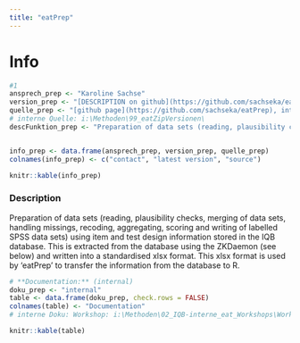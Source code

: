 ```yaml
---
title: "eatPrep"
---
```


# Info

```r
#1
ansprech_prep <- "Karoline Sachse"
version_prep <- "[DESCRIPTION on github](https://github.com/sachseka/eatPrep/blob/master/DESCRIPTION)"
quelle_prep <- "[github page](https://github.com/sachseka/eatPrep), intern"
# interne Quelle: i:\Methoden\99_eatZipVersionen\
descFunktion_prep <- "Preparation of data sets (reading, plausibility checks, merging of data sets, handling missings, recoding, aggregating, scoring and writing of labelled SPSS data sets) using item and test design information stored in the IQB database. This is extracted from the database using the ZKDaemon (see below) and written into a standardised xlsx format. This xlsx format is used by 'eatPrep' to transfer the information from the database to R."


info_prep <- data.frame(ansprech_prep, version_prep, quelle_prep)
colnames(info_prep) <- c("contact", "latest version", "source")

knitr::kable(info_prep)
```

### Description

Preparation of data sets (reading, plausibility checks, merging of data sets, handling missings, recoding, aggregating, scoring and writing of labelled SPSS data sets) using item and test design information stored in the IQB database. This is extracted from the database using the ZKDaemon (see below) and written into a standardised xlsx format. This xlsx format is used by 'eatPrep' to transfer the information from the database to R.

```r
# **Documentation:** (internal)
doku_prep <- "internal"
table <- data.frame(doku_prep, check.rows = FALSE)
colnames(table) <- "Documentation"
# interne Doku: Workshop: i:\Methoden\02_IQB-interne_eat_Workshops\Workshop_eat_Dez2016\02_eatPrep\

knitr::kable(table)
```
